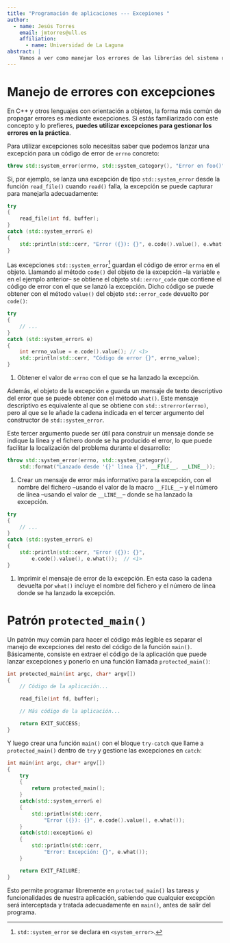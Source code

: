 ```yaml
---
title: "Programación de aplicaciones --- Excepiones "
author:
  - name: Jesús Torres
    email: jmtorres@ull.es
    affiliation:
      - name: Universidad de La Laguna
abstract: |
    Vamos a ver como manejar los errores de las librerías del sistema usando excepciones en C++.
---
```


# Manejo de errores con excepciones

En C++ y otros lenguajes con orientación a objetos, la forma más común de propagar errores es mediante excepciones.
Si estás familiarizado con este concepto y lo prefieres, **puedes utilizar excepciones para gestionar los errores en la práctica**.

Para utilizar excepciones solo necesitas saber que podemos lanzar una excepción para un código de error de `errno` concreto:

```.cpp
throw std::system_error(errno, std::system_category(), "Error en foo()");
```

Si, por ejemplo, se lanza una excepción de tipo `std::system_error` desde la función `read_file()` cuando `read()` falla, la excepción se puede capturar para manejarla adecuadamente:

```.cpp
try
{
    read_file(int fd, buffer);
}
catch (std::system_error& e)
{
    std::println(std::cerr, "Error ({}): {}", e.code().value(), e.what());
}
```

Las excepciones `std::system_error`[^header_system_error] guardan el código de error `errno` en el objeto.
Llamando al método `code()` del objeto de la excepción --la variable `e` en el ejemplo anterior-- se obtiene el objeto `std::error_code` que contiene el código de error con el que se lanzó la excepción.
Dicho código se puede obtener con el método `value()` del objeto `std::error_code` devuelto por `code()`:

[^header_system_error]: `std::system_error` se declara en `<system_error>`.

```.cpp
try
{
    // ...
}
catch (std::system_error& e)
{
    int errno_value = e.code().value(); // <1>
    std::println(std::cerr, "Código de error {}", errno_value);
}
```
1. Obtener el valor de `errno` con el que se ha lanzado la excepción.

Además, el objeto de la excepción `e` guarda un mensaje de texto descriptivo del error que se puede obtener con el método `what()`.
Este mensaje descriptivo es equivalente al que se obtiene con `std::strerror(errno)`, pero al que se le añade la cadena indicada en el tercer argumento del constructor de `std::system_error`.

Este tercer argumento puede ser útil para construir un mensaje donde se indique la línea y el fichero donde se ha producido el error, lo que puede facilitar la localización del problema durante el desarrollo:

```.cpp
throw std::system_error(errno, std::system_category(),
    std::format("Lanzado desde '{}' línea {}", __FILE__, __LINE__));    // <1>
```
1. Crear un mensaje de error más informativo para la excepción, con el nombre del fichero --usando el valor de la macro `__FILE__`-- y el número de línea --usando el valor de `__LINE__`-- donde se ha lanzado la excepción.

```.cpp
try
{
    // ...
}
catch (std::system_error& e)
{
    std::println(std::cerr, "Error ({}): {}",
        e.code().value(), e.what());  // <1>
}
```
1. Imprimir el mensaje de error de la excepción.
En esta caso la cadena devuelta por `what()` incluye el nombre del fichero y el número de línea donde se ha lanzado la excepción.

# Patrón `protected_main()`

Un patrón muy común para hacer el código más legible es separar el manejo de excepciones del resto del código de la función `main()`.
Básicamente, consiste en extraer el código de la aplicación que puede lanzar excepciones y ponerlo en una función llamada `protected_main()`:

```.cpp
int protected_main(int argc, char* argv[])
{
    // Código de la aplicación...

    read_file(int fd, buffer);

    // Más código de la aplicación...

	return EXIT_SUCCESS;
}
```

Y luego crear una función `main()` con el bloque `try-catch` que llame a `protected_main()` dentro de `try` y gestione las excepciones en `catch`:

```.cpp
int main(int argc, char* argv[])
{
    try
    {
        return protected_main();
    }
    catch(std::system_error& e)
    {
        std::println(std::cerr,
            "Error ({}): {}", e.code().value(), e.what());
    }
    catch(std::exception& e)
    {
        std::println(std::cerr,
            "Error: Excepción: {}", e.what());
    }

    return EXIT_FAILURE;
}
```

Esto permite programar libremente en `protected_main()` las tareas y funcionalidades de nuestra aplicación, sabiendo que cualquier excepción será interceptada y tratada adecuadamente en `main()`, antes de salir del programa.